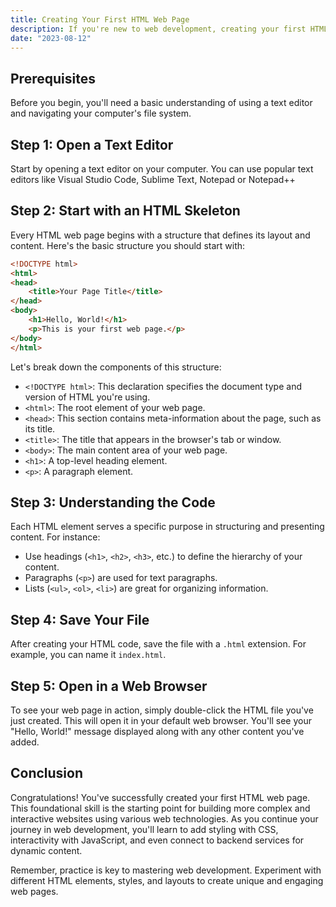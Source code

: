 ```yaml
---
title: Creating Your First HTML Web Page
description: If you're new to web development, creating your first HTML web page can be an exciting journey. HTML (Hypertext Markup Language) is the foundation of web pages, allowing you to structure content and present it on the internet. In this guide, we'll walk you through the process of creating your very first HTML web page.
date: "2023-08-12"
---
```


## Prerequisites

Before you begin, you'll need a basic understanding of using a text editor and navigating your computer's file system.

## Step 1: Open a Text Editor

Start by opening a text editor on your computer. You can use popular text editors like Visual Studio Code, Sublime Text, Notepad or Notepad++

## Step 2: Start with an HTML Skeleton

Every HTML web page begins with a structure that defines its layout and content. Here's the basic structure you should start with:

```html
<!DOCTYPE html>
<html>
<head>
    <title>Your Page Title</title>
</head>
<body>
    <h1>Hello, World!</h1>
    <p>This is your first web page.</p>
</body>
</html>
```

Let's break down the components of this structure:

- `<!DOCTYPE html>`: This declaration specifies the document type and version of HTML you're using.
- `<html>`: The root element of your web page.
- `<head>`: This section contains meta-information about the page, such as its title.
- `<title>`: The title that appears in the browser's tab or window.
- `<body>`: The main content area of your web page.
- `<h1>`: A top-level heading element.
- `<p>`: A paragraph element.

## Step 3: Understanding the Code

Each HTML element serves a specific purpose in structuring and presenting content. For instance:
- Use headings (`<h1>`, `<h2>`, `<h3>`, etc.) to define the hierarchy of your content.
- Paragraphs (`<p>`) are used for text paragraphs.
- Lists (`<ul>`, `<ol>`, `<li>`) are great for organizing information.

## Step 4: Save Your File

After creating your HTML code, save the file with a `.html` extension. For example, you can name it `index.html`.

## Step 5: Open in a Web Browser

To see your web page in action, simply double-click the HTML file you've just created. This will open it in your default web browser. You'll see your "Hello, World!" message displayed along with any other content you've added.

## Conclusion

Congratulations! You've successfully created your first HTML web page. This foundational skill is the starting point for building more complex and interactive websites using various web technologies. As you continue your journey in web development, you'll learn to add styling with CSS, interactivity with JavaScript, and even connect to backend services for dynamic content.

Remember, practice is key to mastering web development. Experiment with different HTML elements, styles, and layouts to create unique and engaging web pages.